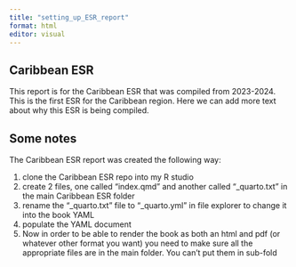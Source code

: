 ```yaml
---
title: "setting_up_ESR_report"
format: html
editor: visual
---
```


## Caribbean ESR

This report is for the Caribbean ESR that was compiled from 2023-2024. This is the first ESR for the Caribbean region. Here we can add more text about why this ESR is being compiled.

## Some notes

The Caribbean ESR report was created the following way:

1.  clone the Caribbean ESR repo into my R studio
2.  create 2 files, one called "index.qmd" and another called "_quarto.txt" in the main Caribbean ESR folder
3.  rename the "_quarto.txt" file to "_quarto.yml" in file explorer to change it into the book YAML
4.  populate the YAML document
5.  Now in order to be able to render the book as both an html and pdf (or whatever other format you want) you need to make sure all the appropriate files are in the main folder. You can't put them in sub-fold
